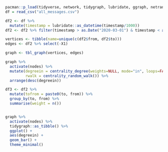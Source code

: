 ```{r}
pacman::p_load(tidyverse, network, tidygraph, lubridate, ggraph, netrankr)
df = read_csv("all_messages.csv")
```

```{r}
df2 <- df %>% 
  mutate(timestamp = lubridate::as_datetime(timestamp/1000))
df2 <- df2 %>% filter(timestamp > as.Date("2020-03-01") & timestamp < as.Date("2020-04-01"))
```


```{r}
vertices <- tibble(name=unique(c(df2$from, df2$to)))
edges <- df2 %>% select(-X1)
```

```{r}
graph <- tbl_graph(vertices, edges)
```

```{r}
graph %>% 
  activate(nodes) %>% 
  mutate(degreein = centrality_degree(weights=NULL, mode="in", loops=FALSE, normalized=FALSE),
         rwalk = centrality_random_walk()) %>% 
  arrange(desc(degreein))
```

```{r}
df3 <- df2 %>% 
  mutate(tofrom = paste0(to, from)) %>% 
  group_by(to, from) %>% 
  summarise(weight = n())



```



```{r}
graph %>% 
  activate(nodes) %>%
  tidygraph::as_tibble() %>% 
  ggplot() +
  aes(degreein) +
  geom_bar() +
  theme_minimal()

```

